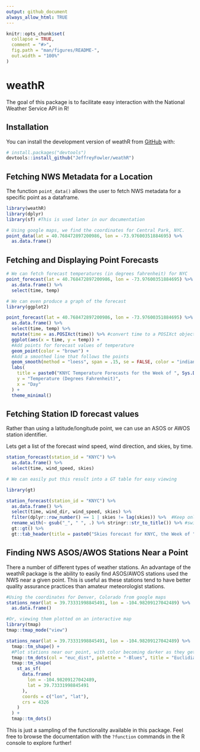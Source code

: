 ```yaml
---
output: github_document
always_allow_html: TRUE
---
```


<!-- README.md is generated from README.Rmd. Please edit that file -->

```r
knitr::opts_chunk$set(
  collapse = TRUE,
  comment = "#>",
  fig.path = "man/figures/README-",
  out.width = "100%"
)
```

# weathR

<!-- badges: start -->
<!-- badges: end -->

The goal of this package is to facilitate easy interaction with the National Weather Service API in R!

## Installation

You can install the development version of weathR from [GitHub](https://github.com/) with:

``` r
# install.packages("devtools")
devtools::install_github("JeffreyFowler/weathR")
```

## Fetching NWS Metadata for a Location

The function `point_data()` allows the user to fetch NWS metadata for a specific point as a dataframe.

```r
library(weathR)
library(dplyr)
library(sf) #This is used later in our documentation

# Using google maps, we find the coordinates for Central Park, NYC.
point_data(lat = 40.768472897200986, lon = -73.97600351884695) %>% 
  as.data.frame() 

```

## Fetching and Displaying Point Forecasts

```r

# We can fetch forecast temperatures (in degrees fahrenheit) for NYC
point_forecast(lat = 40.768472897200986, lon = -73.97600351884695) %>% 
  as.data.frame() %>% 
  select(time, temp)

# We can even produce a graph of the forecast
library(ggplot2)

point_forecast(lat = 40.768472897200986, lon = -73.97600351884695) %>% 
  as.data.frame() %>% 
  select(time, temp) %>% 
  mutate(time = as.POSIXct(time)) %>% #convert time to a POSIXct object 
  ggplot(aes(x = time, y = temp)) +
  #Add points for forecast values of temperature
  geom_point(color = "brown") +
  #Add a smoothed line that follows the points
  geom_smooth(method = "loess", span = .15, se = FALSE, color = "indianred") +
  labs(
    title = paste0("KNYC Temperature Forecasts for the Week of ", Sys.Date()),
    y = "Temperature (Degrees Fahrenheit)",
    x = "Day"
  ) +
  theme_minimal()

```

## Fetching Station ID forecast values

Rather than using a latitude/longitude point, we can use an ASOS or AWOS station identifier.

Lets get a list of the forecast wind speed, wind direction, and skies, by time.

```r

station_forecast(station_id = "KNYC") %>% 
  as.data.frame() %>% 
  select(time, wind_speed, skies)

# We can easily put this result into a GT table for easy viewing

library(gt)

station_forecast(station_id = "KNYC") %>% 
  as.data.frame() %>% 
  select(time, wind_dir, wind_speed, skies) %>% 
  filter(dplyr::row_number() == 1 | skies != lag(skies)) %>%  #Keep only observations where the first row is 0 and the skies change
  rename_with(~ gsub("_", " ", .) %>% stringr::str_to_title()) %>% #switch from snake_case to Title Case
  gt::gt() %>% 
  gt::tab_header(title = paste0("Skies forecast for KNYC, the Week of ", Sys.Date()))
```

## Finding NWS ASOS/AWOS Stations Near a Point

There a number of different types of weather stations. An advantage of the weathR package is the ability to easily find ASOS/AWOS stations used the NWS near a given point. This is useful as these stations tend to have better quality assurance practices than amateur meteorologist stations.

```r

#Using the coordinates for Denver, Colorado from google maps
stations_near(lat = 39.73331998845491, lon = -104.98209127042489) %>% 
  as.data.frame()

#Or, viewing them plotted on an interactive map
library(tmap)
tmap::tmap_mode("view")

stations_near(lat = 39.73331998845491, lon = -104.98209127042489) %>% 
  tmap::tm_shape() + 
  #Plot stations near our point, with color becoming darker as they get closer
  tmap::tm_dots(col = "euc_dist", palette = "-Blues", title = "Euclidian Distance") +
  tmap::tm_shape(
    st_as_sf(
      data.frame(
        lon = -104.98209127042489,
        lat = 39.73331998845491
      ),
      coords = c("lon", "lat"),
      crs = 4326
    )
  ) +
  tmap::tm_dots()

```

This is just a sampling of the functionality available in this package. Feel free to browse the documentation with the `?function` commands in the R console to explore further!
